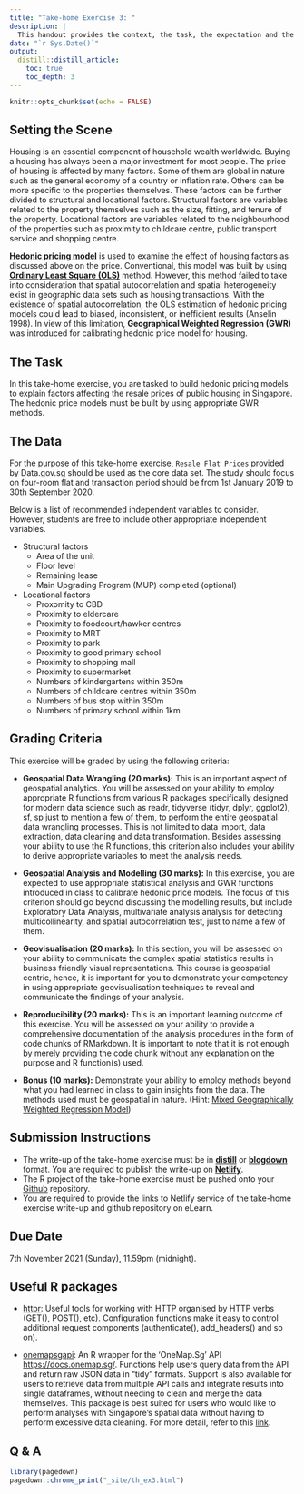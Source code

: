```yaml
---
title: "Take-home Exercise 3: "
description: |
  This handout provides the context, the task, the expectation and the grading criteria of Take-home Exercise 2.  Students must review and understand them before getting started with the take-home exercise. 
date: "`r Sys.Date()`"
output:
  distill::distill_article:
    toc: true
    toc_depth: 3
---
```


```r
knitr::opts_chunk$set(echo = FALSE)
```

## Setting the Scene

Housing is an essential component of household wealth worldwide.  Buying a housing has always been a major investment for most people.  The price of housing is affected by many factors.  Some of them are global in nature such as the general economy of a country or inflation rate.  Others can be more specific to the properties themselves.  These factors can be further divided to structural and locational factors.  Structural factors are variables related to the property themselves such as the size, fitting, and tenure of the property.  Locational factors are variables related to the neighbourhood of the properties such as proximity to childcare centre, public transport service and shopping centre.  

[**Hedonic pricing model**](https://www.investopedia.com/terms/h/hedonicpricing.asp) is used to examine the effect of housing factors as discussed above on the price.  Conventional, this model was built by using [**Ordinary Least Square (OLS)**](https://en.wikipedia.org/wiki/Ordinary_least_squares) method.  However, this method failed to take into consideration that spatial autocorrelation and spatial heterogeneity exist in geographic data sets such as housing transactions. With the existence of spatial autocorrelation, the OLS estimation of hedonic pricing models could lead to biased, inconsistent, or inefficient results (Anselin 1998).  In view of this limitation, **Geographical Weighted Regression (GWR)** was introduced for calibrating hedonic price model for housing.               


## The Task

In this take-home exercise, you are tasked to build hedonic pricing models to explain factors affecting the resale prices of public housing in Singapore.  The hedonic price models must be built by using appropriate GWR methods.  

## The Data

For the purpose of this take-home exercise, `Resale Flat Prices` provided by Data.gov.sg should be used as the core data set.  The study should focus on four-room flat and transaction period should be from 1st January 2019 to 30th September 2020.  

Below is a list of recommended independent variables to consider.  However, students are free to include other appropriate independent variables. 

+ Structural factors
  + Area of the unit
  + Floor level
  + Remaining lease
  + Main Upgrading Program (MUP) completed (optional)

+ Locational factors
  + Proxomity to CBD
  + Proximity to eldercare 
  + Proximity to foodcourt/hawker centres
  + Proximity to MRT
  + Proximity to park
  + Proximity to good primary school
  + Proximity to shopping mall
  + Proximity to supermarket
  + Numbers of kindergartens within 350m
  + Numbers of childcare centres within 350m
  + Numbers of bus stop within 350m
  + Numbers of primary school within 1km

## Grading Criteria 

This exercise will be graded by using the following criteria:

- **Geospatial Data Wrangling (20 marks):**  This is an important aspect of geospatial analytics.  You will be assessed on your ability to employ appropriate R functions from various R packages specifically designed for modern data science such as readr, tidyverse (tidyr, dplyr, ggplot2), sf, sp just to mention a few of them, to perform the entire geospatial data wrangling processes. This is not limited to data import, data extraction, data cleaning and data transformation.  Besides assessing your ability to use the R functions, this criterion also includes your ability to derive appropriate variables to meet the analysis needs.                                                             

- **Geospatial Analysis and Modelling (30 marks):**  In this exercise, you are expected to use appropriate statistical analysis and GWR functions introduced in class to calibrate hedonic price models.  The focus of this criterion should go beyond discussing the modelling results, but include Exploratory Data Analysis, multivariate analysis analysis for detecting multicollinearity, and spatial autocorrelation test, just to name a few of them.                                          

- **Geovisualisation (20 marks):** In this section, you will be assessed on your ability to communicate the complex spatial statistics results in business friendly visual representations.  This course is geospatial centric, hence, it is important for you to demonstrate your competency in using appropriate geovisualisation techniques to reveal and communicate the findings of your analysis.                                                       

- **Reproducibility (20 marks):** This is an important learning outcome of this exercise.  You will be assessed on your ability to provide a comprehensive documentation of the analysis procedures in the form of code chunks of RMarkdown.  It is important to note that it is not enough by merely providing the code chunk without any explanation on the purpose and R function(s) used.  

- **Bonus (10 marks):**  Demonstrate your ability to employ methods beyond what you had learned in class to gain insights from the data.  The methods used must be geospatial in nature. (Hint: [Mixed Geographically Weighted Regression Model](https://onlinelibrary.wiley.com/doi/abs/10.1111/j.1085-9489.2004.00331.x))

  
## Submission Instructions
  
- The write-up of the take-home exercise must be in [**distill**](https://rstudio.github.io/distill/) or [**blogdown**](https://github.com/rstudio/blogdown) format. You are required to publish the write-up on [**Netlify**](https://www.netlify.com/).
- The R project of the take-home exercise must be pushed onto your [Github](https://github.com/) repository.
- You are required to provide the links to Netlify service of the take-home exercise write-up and github repository on eLearn.

## Due Date

7th November 2021 (Sunday), 11.59pm (midnight).

## Useful R packages

+ [httpr](https://httr.r-lib.org/): Useful tools for working with HTTP organised by HTTP verbs (GET(), POST(), etc). Configuration functions make it easy to control additional request components (authenticate(), add_headers() and so on).

+ [onemapsgapi](https://cran.r-project.org/web/packages/onemapsgapi/index.html): An R wrapper for the 'OneMap.Sg' API <https://docs.onemap.sg/>. Functions help users query data from the API and return raw JSON data in "tidy" formats. Support is also available for users to retrieve data from multiple API calls and integrate results into single dataframes, without needing to clean and merge the data themselves. This package is best suited for users who would like to perform analyses with Singapore's spatial data without having to perform excessive data cleaning.  For more detail, refer to this [link](https://cran.r-project.org/web/packages/onemapsgapi/vignettes/onemapsgapi_vignette.html).


## Q & A

```r
library(pagedown)
pagedown::chrome_print("_site/th_ex3.html")
```



